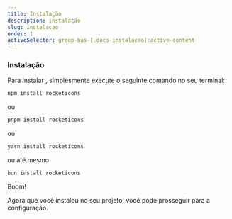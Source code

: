 ```yaml
---
title: Instalação
description: instalação
slug: instalacao
order: 1
activeSelector: group-has-[.docs-instalacao]:active-content
---
```



### Instalação

Para instalar <RocketIconsTextDefault />, simplesmente execute o seguinte comando no seu terminal:

```bash
npm install rocketicons
```

ou

```bash
pnpm install rocketicons
```

ou

```bash
yarn install rocketicons
```

ou até mesmo

```bash
bun install rocketicons
```

Boom!

Agora que você instalou <RocketIconsTextDefault /> no seu projeto, você pode prosseguir para a configuração.